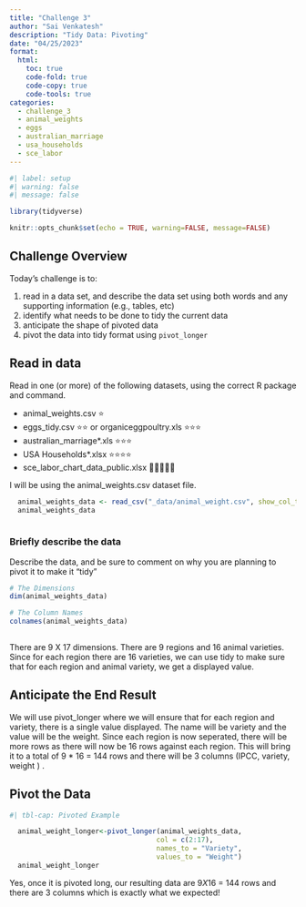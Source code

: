 ```yaml
---
title: "Challenge 3"
author: "Sai Venkatesh"
description: "Tidy Data: Pivoting"
date: "04/25/2023"
format:
  html:
    toc: true
    code-fold: true
    code-copy: true
    code-tools: true
categories:
  - challenge_3
  - animal_weights
  - eggs
  - australian_marriage
  - usa_households
  - sce_labor
---
```


```r
#| label: setup
#| warning: false
#| message: false

library(tidyverse)

knitr::opts_chunk$set(echo = TRUE, warning=FALSE, message=FALSE)
```

## Challenge Overview

Today's challenge is to:

1.  read in a data set, and describe the data set using both words and any supporting information (e.g., tables, etc)
2.  identify what needs to be done to tidy the current data
3.  anticipate the shape of pivoted data
4.  pivot the data into tidy format using `pivot_longer`

## Read in data

Read in one (or more) of the following datasets, using the correct R package and command.

-   animal_weights.csv ⭐
-   eggs_tidy.csv ⭐⭐ or organiceggpoultry.xls ⭐⭐⭐
-   australian_marriage\*.xls ⭐⭐⭐
-   USA Households\*.xlsx ⭐⭐⭐⭐
-   sce_labor_chart_data_public.xlsx 🌟🌟🌟🌟🌟

I will be using the animal_weights.csv dataset file.

```r

  animal_weights_data <- read_csv("_data/animal_weight.csv", show_col_types = FALSE)
  animal_weights_data
  
```

### Briefly describe the data

Describe the data, and be sure to comment on why you are planning to pivot it to make it "tidy"


```r
  
# The Dimensions 
dim(animal_weights_data)

# The Column Names 
colnames(animal_weights_data)
  
```

There are 9 X 17 dimensions. There are 9 regions and 16 animal varieties. Since for each region there are 16 varieties, we can use tidy to make sure that for each region and animal variety, we get a displayed value. 

## Anticipate the End Result

We will use pivot_longer where we will ensure that for each region and variety, there is a single value displayed. The name will be variety and the value will be the weight. Since each region is now seperated, there will be more rows as there will now be 16 rows against each region. This will bring it to a total of 9 * 16 = 144 rows and there will be 3 columns (IPCC, variety, weight ) .


## Pivot the Data


```r
#| tbl-cap: Pivoted Example

  animal_weight_longer<-pivot_longer(animal_weights_data, 
                                    col = c(2:17),
                                    names_to = "Variety",
                                    values_to = "Weight")
  animal_weight_longer
```

Yes, once it is pivoted long, our resulting data are $9 X 16$ = 144 rows and there are 3 columns which is exactly what we expected!


